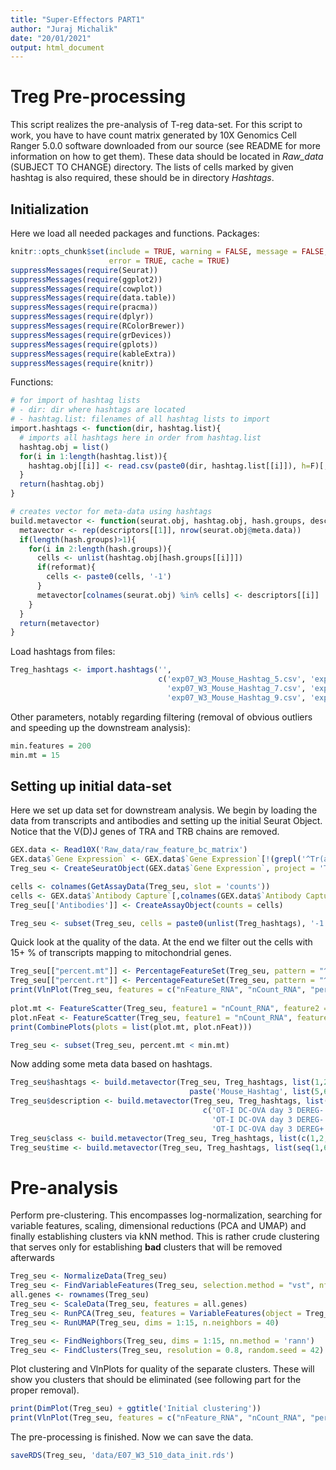 ```yaml
---
title: "Super-Effectors PART1"
author: "Juraj Michalik"
date: "20/01/2021"
output: html_document
---
```


# Treg Pre-processing

This script realizes the pre-analysis of T-reg data-set. For this script to work, you have to have count matrix generated by 10X Genomics Cell Ranger 5.0.0 software downloaded from our source (see README for more information on how to get them). These data should be located in *Raw_data* (SUBJECT TO CHANGE) directory. The lists of cells marked by given hashtag is also required, these should be in directory *Hashtags*.

## Initialization

Here we load all needed packages and functions. Packages:

```r
knitr::opts_chunk$set(include = TRUE, warning = FALSE, message = FALSE, 
                      error = TRUE, cache = TRUE)
suppressMessages(require(Seurat))
suppressMessages(require(ggplot2))
suppressMessages(require(cowplot))
suppressMessages(require(data.table))
suppressMessages(require(pracma))
suppressMessages(require(dplyr))
suppressMessages(require(RColorBrewer))
suppressMessages(require(grDevices))
suppressMessages(require(gplots))
suppressMessages(require(kableExtra))
suppressMessages(require(knitr))
```

Functions:

```r
# for import of hashtag lists
# - dir: dir where hashtags are located
# - hashtag.list: filenames of all hashtag lists to import
import.hashtags <- function(dir, hashtag.list){
  # imports all hashtags here in order from hashtag.list
  hashtag.obj = list()
  for(i in 1:length(hashtag.list)){
    hashtag.obj[[i]] <- read.csv(paste0(dir, hashtag.list[[i]]), h=F)[,1] 
  }
  return(hashtag.obj)
}

# creates vector for meta-data using hashtags
build.metavector <- function(seurat.obj, hashtag.obj, hash.groups, descriptors, reformat = TRUE){
  metavector <- rep(descriptors[[1]], nrow(seurat.obj@meta.data))
  if(length(hash.groups)>1){
    for(i in 2:length(hash.groups)){
      cells <- unlist(hashtag.obj[hash.groups[[i]]])
      if(reformat){
        cells <- paste0(cells, '-1')
      }
      metavector[colnames(seurat.obj) %in% cells] <- descriptors[[i]]
    }
  }
  return(metavector)
}
```

Load hashtags from files:

```r
Treg_hashtags <- import.hashtags('',
                                 c('exp07_W3_Mouse_Hashtag_5.csv', 'exp07_W3_Mouse_Hashtag_6.csv',
                                   'exp07_W3_Mouse_Hashtag_7.csv', 'exp07_W3_Mouse_Hashtag_8.csv',
                                   'exp07_W3_Mouse_Hashtag_9.csv', 'exp07_W3_Mouse_Hashtag_10.csv'))
```

Other parameters, notably regarding filtering (removal of obvious outliers and speeding up the downstream analysis):

```r
min.features = 200
min.mt = 15
```

## Setting up initial data-set

Here we set up data set for downstream analysis. We begin by loading the data from transcripts and antibodies and setting up the initial Seurat Object. Notice that the V(D)J genes of TRA and TRB chains are removed.

```r
GEX.data <- Read10X('Raw_data/raw_feature_bc_matrix')
GEX.data$`Gene Expression` <- GEX.data$`Gene Expression`[!(grepl('^Tr(a|b)(v|d|j)', rownames(GEX.data$`Gene Expression`))),]
Treg_seu <- CreateSeuratObject(GEX.data$`Gene Expression`, project = 'T_regs', min.cells = 3, min.features = min.features)

cells <- colnames(GetAssayData(Treg_seu, slot = 'counts'))
cells <- GEX.data$`Antibody Capture`[,colnames(GEX.data$`Antibody Capture`) %in% cells]
Treg_seu[['Antibodies']] <- CreateAssayObject(counts = cells)

Treg_seu <- subset(Treg_seu, cells = paste0(unlist(Treg_hashtags), '-1'))
```

Quick look at the quality of the data. At the end we filter out the cells with 15+ % of transcripts mapping to mitochondrial genes.

```r
Treg_seu[["percent.mt"]] <- PercentageFeatureSet(Treg_seu, pattern = "^(M|m)(T|t)-")
Treg_seu[["percent.rt"]] <- PercentageFeatureSet(Treg_seu, pattern = "^(R|r)p[sl]")
print(VlnPlot(Treg_seu, features = c("nFeature_RNA", "nCount_RNA", "percent.mt"), ncol = 3))
  
plot.mt <- FeatureScatter(Treg_seu, feature1 = "nCount_RNA", feature2 = "percent.mt")
plot.nFeat <- FeatureScatter(Treg_seu, feature1 = "nCount_RNA", feature2 = "nFeature_RNA")
print(CombinePlots(plots = list(plot.mt, plot.nFeat)))

Treg_seu <- subset(Treg_seu, percent.mt < min.mt)
```

Now adding some meta data based on hashtags.

```r
Treg_seu$hashtags <- build.metavector(Treg_seu, Treg_hashtags, list(1,2,3,4,5,6), 
                                        paste('Mouse_Hashtag', list(5,6,7,8,9,10), sep='_'))
Treg_seu$description <- build.metavector(Treg_seu, Treg_hashtags, list(1,2,3,4,5,6),
                                           c('OT-I DC-OVA day 3 DEREG- sample 1','OT-I DC-OVA day 3 DEREG- sample 3',
                                             'OT-I DC-OVA day 3 DEREG- sample 5','OT-I DC-OVA day 3 DEREG+ sample 2',
                                             'OT-I DC-OVA day 3 DEREG+ sample 4','OT-I DC-OVA day 3 DEREG+ sample 6'))
Treg_seu$class <- build.metavector(Treg_seu, Treg_hashtags, list(c(1,2,3), c(4,5,6)), c('OT-I 3 DEREG-', 'OT-I 3 DEREG+'))
Treg_seu$time <- build.metavector(Treg_seu, Treg_hashtags, list(seq(1,6,1)), 'Day 3')
```

# Pre-analysis

Perform pre-clustering. This encompasses log-normalization, searching for variable features, scaling, dimensional reductions (PCA and UMAP) and finally establishing clusters via kNN method. This is rather crude clustering that serves only for establishing **bad** clusters that will be removed afterwards

```r
Treg_seu <- NormalizeData(Treg_seu)
Treg_seu <- FindVariableFeatures(Treg_seu, selection.method = "vst", nfeatures = 2000)
all.genes <- rownames(Treg_seu)
Treg_seu <- ScaleData(Treg_seu, features = all.genes)
Treg_seu <- RunPCA(Treg_seu, features = VariableFeatures(object = Treg_seu))
Treg_seu <- RunUMAP(Treg_seu, dims = 1:15, n.neighbors = 40)

Treg_seu <- FindNeighbors(Treg_seu, dims = 1:15, nn.method = 'rann')
Treg_seu <- FindClusters(Treg_seu, resolution = 0.8, random.seed = 42)
```

Plot clustering and VlnPlots for quality of the separate clusters. These will show you clusters that should be eliminated (see following part for the proper removal).

```r
print(DimPlot(Treg_seu) + ggtitle('Initial clustering'))
print(VlnPlot(Treg_seu, features = c("nFeature_RNA", "nCount_RNA", "percent.mt"), ncol = 3))
```

The pre-processing is finished. Now we can save the data.

```r
saveRDS(Treg_seu, 'data/E07_W3_510_data_init.rds')
```
